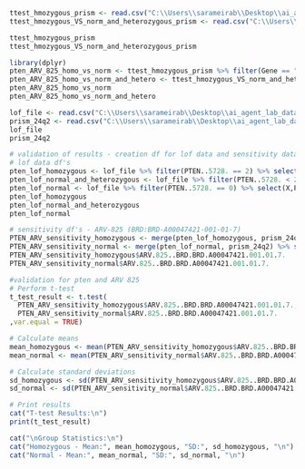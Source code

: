 ```r
ttest_hmozygous_prism <- read.csv("C:\\Users\\sarameirab\\Desktop\\ai_agent_lab_data\\depmap\\ttest_homozygous_prism.csv")
ttest_hmozygous_VS_norm_and_heterozygous_prism <- read.csv("C:\\Users\\sarameirab\\Desktop\\ai_agent_lab_data\\depmap\\ttest_homozygous_vs_heterozygous_and_normalprism.csv")
```

```r
ttest_hmozygous_prism
ttest_hmozygous_VS_norm_and_heterozygous_prism
```
```r
library(dplyr)
pten_ARV_825_homo_vs_norm <- ttest_hmozygous_prism %>% filter(Gene == "PTEN (5728)")
pten_ARV_825_homo_vs_norm_and_hetero <- ttest_hmozygous_VS_norm_and_heterozygous_prism %>% filter(mutation == "PTEN (5728)")
pten_ARV_825_homo_vs_norm
pten_ARV_825_homo_vs_norm_and_hetero
```

```r
lof_file <- read.csv("C:\\Users\\sarameirab\\Desktop\\ai_agent_lab_data\\depmap\\OmicsSomaticMutationsMatrixDamaging.csv")
prism_24q2 <- read.csv("C:\\Users\\sarameirab\\Desktop\\ai_agent_lab_data\\depmap\\PRISM_Repurposing_Public_24Q2_subsetted.csv")
lof_file
prism_24q2
```

```r
# validation of results - creation df for lof data and sensitivity data
# lof data df's
pten_lof_homozygous <- lof_file %>% filter(PTEN..5728. == 2) %>% select(X,PTEN..5728.)
pten_lof_normal_and_heterozygous <- lof_file %>% filter(PTEN..5728. < 2) %>% select(X,PTEN..5728.)
pten_lof_normal <- lof_file %>% filter(PTEN..5728. == 0) %>% select(X,PTEN..5728.)
pten_lof_homozygous 
pten_lof_normal_and_heterozygous
pten_lof_normal
```
```r
# sensitivity df's - ARV-825 (BRD:BRD-A00047421-001-01-7)
PTEN_ARV_sensitivity_homozygous <- merge(pten_lof_homozygous, prism_24q2) %>% select(X ,ARV.825..BRD.BRD.A00047421.001.01.7.) %>% na.omit()
PTEN_ARV_sensitivity_normal <- merge(pten_lof_normal, prism_24q2) %>% select(X ,ARV.825..BRD.BRD.A00047421.001.01.7.) %>% na.omit()
PTEN_ARV_sensitivity_homozygous$ARV.825..BRD.BRD.A00047421.001.01.7.
PTEN_ARV_sensitivity_normal$ARV.825..BRD.BRD.A00047421.001.01.7.
```
```r
#validation for pten and ARV 825
# Perform t-test
t_test_result <- t.test(
  PTEN_ARV_sensitivity_homozygous$ARV.825..BRD.BRD.A00047421.001.01.7.,
  PTEN_ARV_sensitivity_normal$ARV.825..BRD.BRD.A00047421.001.01.7.
,var.equal = TRUE)

# Calculate means
mean_homozygous <- mean(PTEN_ARV_sensitivity_homozygous$ARV.825..BRD.BRD.A00047421.001.01.7., na.rm = TRUE)
mean_normal <- mean(PTEN_ARV_sensitivity_normal$ARV.825..BRD.BRD.A00047421.001.01.7., na.rm = TRUE)

# Calculate standard deviations
sd_homozygous <- sd(PTEN_ARV_sensitivity_homozygous$ARV.825..BRD.BRD.A00047421.001.01.7., na.rm = TRUE)
sd_normal <- sd(PTEN_ARV_sensitivity_normal$ARV.825..BRD.BRD.A00047421.001.01.7., na.rm = TRUE)

# Print results
cat("T-test Results:\n")
print(t_test_result)

cat("\nGroup Statistics:\n")
cat("Homozygous - Mean:", mean_homozygous, "SD:", sd_homozygous, "\n")
cat("Normal - Mean:", mean_normal, "SD:", sd_normal, "\n")



```

